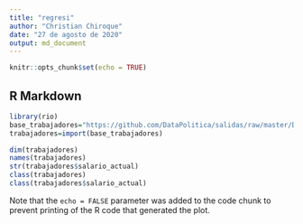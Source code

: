 ```yaml
---
title: "regresi"
author: "Christian Chiroque"
date: "27 de agosto de 2020"
output: md_document
---
```


```r
knitr::opts_chunk$set(echo = TRUE)
```

## R Markdown


```r
library(rio)
base_trabajadores="https://github.com/DataPolitica/salidas/raw/master/Data/trabajadores.sav"
trabajadores=import(base_trabajadores)
```

```r
dim(trabajadores)
names(trabajadores)
str(trabajadores$salario_actual)
class(trabajadores)
class(trabajadores$salario_actual)
```






Note that the `echo = FALSE` parameter was added to the code chunk to prevent printing of the R code that generated the plot.
